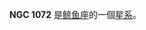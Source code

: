{{NGCInfoBox|NGCID=NGC 1072|發現者=讓·瑪璉·愛德華·史提芬|發現日期=1881年12月20日|其他編號=IC 1837, UGC 2208,MCG 0-7-88|曆元=J2000.0|赤經=43分31.3秒
|赤緯=0°18'25"|星座=鲸鱼座|星體=星系|星等=13.4|表面亮度=12.9|藍等=14.2}}

'''NGC 1072''' 是[[鲸鱼座|鲸鱼座]]的一個[[星系|星系]]。

{{NGCReference|1072}}
{{Catalogs|NGC=1072}}

{{Galaxy-stub}}